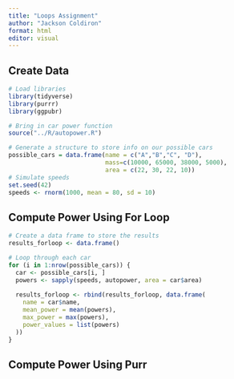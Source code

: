```yaml
---
title: "Loops Assignment"
author: "Jackson Coldiron"
format: html
editor: visual
---
```


## Create Data

```r
# Load libraries
library(tidyverse)
library(purrr)
library(ggpubr)

# Bring in car power function
source("../R/autopower.R")

# Generate a structure to store info on our possible cars
possible_cars = data.frame(name = c("A","B","C", "D"),
                           mass=c(10000, 65000, 38000, 5000), 
                           area = c(22, 30, 22, 10))
# Simulate speeds
set.seed(42)
speeds <- rnorm(1000, mean = 80, sd = 10)
```

## Compute Power Using For Loop
```r
# Create a data frame to store the results
results_forloop <- data.frame()

# Loop through each car
for (i in 1:nrow(possible_cars)) {
  car <- possible_cars[i, ]
  powers <- sapply(speeds, autopower, area = car$area)
  
  results_forloop <- rbind(results_forloop, data.frame(
    name = car$name,
    mean_power = mean(powers),
    max_power = max(powers),
    power_values = list(powers)
  ))
}
```

## Compute Power Using Purr
```r

```


